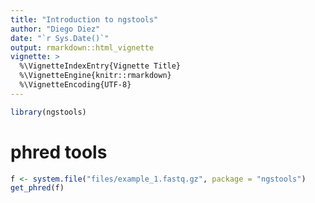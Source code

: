 ```yaml
---
title: "Introduction to ngstools"
author: "Diego Diez"
date: "`r Sys.Date()`"
output: rmarkdown::html_vignette
vignette: >
  %\VignetteIndexEntry{Vignette Title}
  %\VignetteEngine{knitr::rmarkdown}
  %\VignetteEncoding{UTF-8}
---
```


```r
library(ngstools)
```


# phred tools

```r
f <- system.file("files/example_1.fastq.gz", package = "ngstools")
get_phred(f)
```


